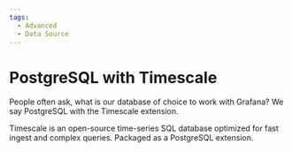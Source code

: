 ```yaml
---
tags:
  - Advanced
  - Data Source
---
```



# PostgreSQL with Timescale

People often ask, what is our database of choice to work with Grafana? We say PostgreSQL with the Timescale extension.

Timescale is an open-source time-series SQL database optimized for fast ingest and complex queries. Packaged as a PostgreSQL extension.

<Youtube id="SbjIWnrMIgk" title="PostgreSQL with Timescale in Grafana." />
